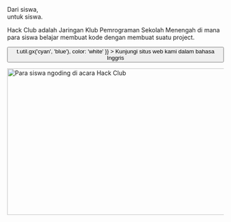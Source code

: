 
<Container variant="copy">

<Heading as="h1">
  Dari siswa, <br />
  untuk siswa.
</Heading>

Hack Club adalah Jaringan Klub Pemrograman Sekolah Menengah di mana para siswa belajar membuat kode dengan membuat suatu project.

<p>
  <Button
    as="a"
    href="https://hackclub.com/?ref=id"
    variant="ctaLg"
    sx={{
      backgroundImage: t => t.util.gx('cyan', 'blue'),
      color: 'white'
    }}
  >
    Kunjungi situs web kami dalam bahasa Inggris
  </Button>
</p>

<img
  alt="Para siswa ngoding di acara Hack Club"
  src="https://cloud-lapsqbi7m-hack-club-bot.vercel.app/0assemble.jpg"
  width="512"
  height="341"
/>

</Container>
